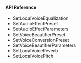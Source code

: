<PlatformWrapper platform="unity">

#### API Reference

* <Link to="{{Global.API_REF_UNITY_ROOT}}/class_irtcengine.html#ariaid-title150">SetLocalVoiceEqualization</Link>

* <Link to="{{Global.API_REF_UNITY_ROOT}}/class_irtcengine.html#api_irtcengine_setaudioeffectpreset">SetAudioEffectPreset</Link>

* <Link to="{{Global.API_REF_UNITY_ROOT}}/class_irtcengine.html#ariaid-title114">SetAudioEffectParameters</Link>

* <Link to="{{Global.API_REF_UNITY_ROOT}}/class_irtcengine.html#ariaid-title171">SetVoiceBeautifierPreset</Link>

* <Link to="{{Global.API_REF_UNITY_ROOT}}/class_irtcengine.html#ariaid-title172">SetVoiceConversionPreset</Link>

* <Link to="{{Global.API_REF_UNITY_ROOT}}/class_irtcengine.html#api_irtcengine_setvoicebeautifierparameters">SetVoiceBeautifierParameters</Link>

* <Link to="{{Global.API_REF_UNITY_ROOT}}/class_irtcengine.html#api_irtcengine_setlocalvoicereverb">SetLocalVoiceReverb</Link>

* <Link to="{{Global.API_REF_UNITY_ROOT}}/class_irtcengine.html#ariaid-title151">SetLocalVoicePitch</Link>

</PlatformWrapper>
